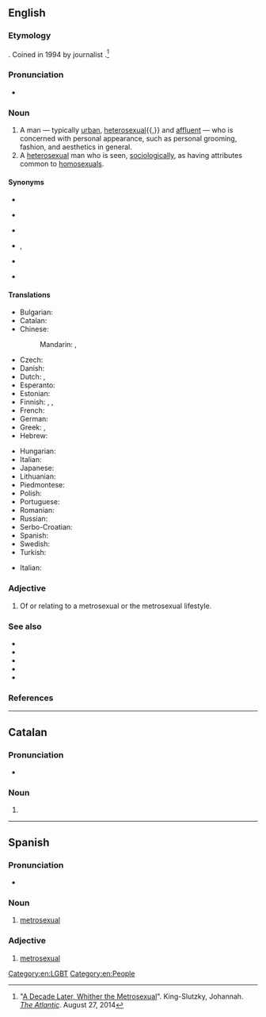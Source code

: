 {{also|metrosexuál}}
==English==
{{wikipedia}}

===Etymology===
{{blend|en|metropolitan|heterosexual}}. Coined in 1994 by journalist {{w|Mark Simpson (journalist)|Mark Simpson}}.<ref>"[https://web.archive.org/web/20140831135243/http://www.theawl.com/2014/08/a-decade-later-whither-the-metrosexual A Decade Later, Whither the Metrosexual]". King-Slutzky, Johannah. ''[[:w:The Atlantic|The Atlantic]]''. August 27, 2014</ref>

===Pronunciation===
* {{audio|en|LL-Q1860 (eng)-Vealhurl-metrosexual.wav|Audio (RP)}}

===Noun===
{{en-noun}}

# A man — typically [[urban]], [[heterosexual]]{{,}} and [[affluent]] — who is concerned with personal appearance, such as personal grooming, fashion, and aesthetics in general.
# A [[heterosexual]] man who is seen, [[sociologically]], as having attributes common to [[homosexual]]s.

====Synonyms====
* {{l|en|boulevardier}}
* {{l|en|dandy}} {{qualifier|19th Century}}
* {{l|en|fop}} {{qualifier|19th Century}}
* {{l|en|dude}}, {{l|en|dood}} {{qualifier|archaic}}
* {{l|en|man about town}}
* {{l|en|masher}} {{qualifier|archaic}}

====Translations====
{{trans-top|man concerned with personal appearance}}
* Bulgarian: {{t|bg|метросексуален}}
* Catalan: {{t|ca|metrosexual}}
* Chinese:
*: Mandarin: {{t|cmn|都市美男|tr=dūshì měinán|sc=Hani}}, {{t+|cmn|型男|tr=xíngnán}}
* Czech: {{t+|cs|metrosexuál}}
* Danish: {{t|da|metrosexuel}}
* Dutch: {{t+|nl|metroseksueel|m}}, {{t|nl|metroman|m}}
* Esperanto: {{t|eo|metroseksulo}}
* Estonian: {{t|et|metroseksuaal}}
* Finnish: {{t|fi|metroseksuaali}}, {{t+|fi|hienostelija}}, {{t+|fi|keikari}}
* French: {{t+|fr|métrosexuel|m}}
* German: {{t|de|Metrosexueller|m}}
* Greek: {{t+|el|μετροσέξουαλ|m}}, {{t+|el|κλαρινογαμπρός|m}}
* Hebrew: {{t|he|מטרוסקסואל|tr=metroseksual}}
{{trans-mid}}
* Hungarian: {{t|hu|metroszexuális}}
* Italian: {{t+|it|metrosessuale}}
* Japanese: {{t|ja|メトロセクシャル|tr=metorosekusharu|sc=Jpan}}
* Lithuanian: {{t|lt|metroseksualas}}
* Piedmontese: {{t|pms|gadan}}
* Polish: {{t+|pl|metroseksualny}}
* Portuguese: {{t+|pt|metrossexual|m}}
* Romanian: {{t|ro|metrosexual}}
* Russian: {{t+|ru|метросексуа́л|m|tr=metrosɛksuál}}
* Serbo-Croatian: {{t|sh|метросексуалан|sc=Cyrl}}
* Spanish: {{t+|es|metrosexual}}
* Swedish: {{t+|sv|metrosexuell}}
* Turkish: {{t+|tr|metroseksüel}}
{{trans-bottom}}

{{checktrans-top}}
* Italian: {{t+check|it|vitellone|m}} <!--This doesn't seem to be correct: see my comment on the discussion page - Paul G-->
{{trans-mid}}
{{trans-bottom}}

===Adjective===
{{en-adj}}

# Of or relating to a metrosexual or the metrosexual lifestyle.

===See also===
* {{l|en|ambisexual}}
* {{l|en|gender-bender}}
* {{l|en|unisex}}
* {{l|en|machosexual}}
* {{l|en|Appendix:American Dialect Society words of the year}}

===References===
<references />

[[Category:en:LGBT]]
[[Category:en:People]]

----

==Catalan==

===Pronunciation===
* {{ca-IPA|metrossecsual}}

===Noun===
{{ca-noun|m}}

# {{l|en|metrosexual}}

----

==Spanish==

===Pronunciation===
* {{rhymes|es|al}}

===Noun===
{{es-noun|m|metrosexuales}}

# [[#English|metrosexual]]

===Adjective===
{{es-adj}}

# [[#English|metrosexual]]

{{C|es|Sexuality}}